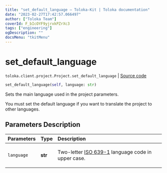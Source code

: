 ```yaml
---
title: "set_default_language — Toloka-Kit | Toloka documentation"
date: "2023-02-27T17:42:57.066497"
author: ["Toloka Team"]
coverId: F_bIcOYF9yjrxkPZrXc3
tags: ["engineering"]
ogDescription: ""
docsMenu: "tkitMenu"
---
```


# set_default_language
`toloka.client.project.Project.set_default_language` | [Source code](https://github.com/Toloka/toloka-kit/blob/v1.1.4/src/client/project/__init__.py#L196)

```python
set_default_language(self, language: str)
```

Sets the main language used in the project parameters.

You must set the default language if you want to translate the project to other languages.

## Parameters Description

| Parameters | Type | Description |
| :----------| :----| :-----------|
`language`|**str**|<p>Two-letter [ISO 639-1](https://en.wikipedia.org/wiki/List_of_ISO_639-1_codes) language code in upper case.</p>